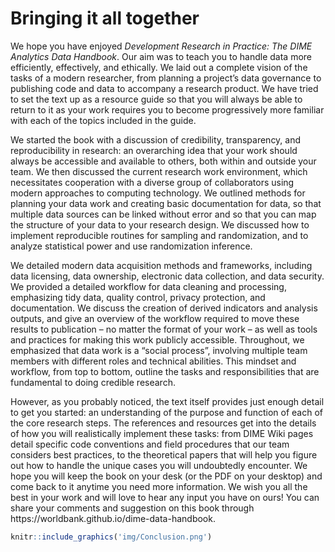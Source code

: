 # Bringing it all together

We hope you have enjoyed *Development Research in Practice: The DIME Analytics Data Handbook*.
Our aim was to teach you to handle data more efficiently, effectively, and ethically.
We laid out a complete vision of the tasks of a modern researcher,
from planning a project's data governance to publishing code and data
to accompany a research product.
We have tried to set the text up as a resource guide
so that you will always be able to return to it
as your work requires you to become progressively more familiar
with each of the topics included in the guide.

We started the book with a discussion of
credibility, transparency, and reproducibility in research:
an overarching idea that your work should always be
accessible and available to others, both within and outside your team.
We then discussed the current research work environment,
which necessitates cooperation with a diverse group of collaborators
using modern approaches to computing technology.
We outlined methods for planning your data work
and creating basic documentation for data,
so that multiple data sources can be linked without error
and so that you can map the structure of your data
to your research design.
We discussed how to implement reproducible routines for sampling and randomization,
and to analyze statistical power and use randomization inference.

We detailed modern data acquisition methods and frameworks,
including data licensing, data ownership,
electronic data collection, and data security.
We provided a detailed workflow for data cleaning and processing,
emphasizing tidy data, quality control, privacy protection, and documentation.
We discuss the creation of derived indicators and analysis outputs,
and give an overview of the workflow required to move these results
to publication -- no matter the format of your work --
as well as tools and practices for making this work publicly accessible.
Throughout, we emphasized that data work is a "social process",
involving multiple team members with different roles and technical abilities.
This mindset and workflow, from top to bottom,
outline the tasks and responsibilities
that are fundamental to doing credible research.

However, as you probably noticed, the text itself provides
just enough detail to get you started:
an understanding of the purpose and function of each of the core research steps.
The references and resources get into the details
of how you will realistically implement these tasks:
from DIME Wiki pages detail specific code conventions
and field procedures that our team considers best practices,
to the theoretical papers that will help you figure out
how to handle the unique cases you will undoubtedly encounter.
We hope you will keep the book on your desk
(or the PDF on your desktop)
and come back to it anytime you need more information.
We wish you all the best in your work
and will love to hear any input you have on ours!
You can share your comments and suggestion on this book through
https://worldbank.github.io/dime-data-handbook.

```r
knitr::include_graphics('img/Conclusion.png')
```
